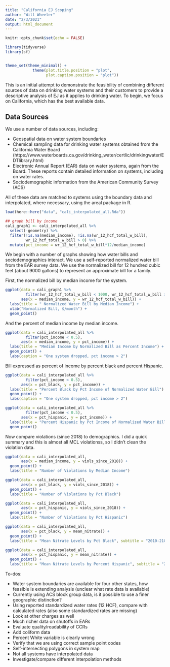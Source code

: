 ```yaml
---
title: "California EJ Scoping"
author: "Will Wheeler"
date: "2/3/2021"
output: html_document
---
```


```r
knitr::opts_chunk$set(echo = FALSE)

library(tidyverse)
library(sf)


theme_set(theme_minimal() + 
            theme(plot.title.position = "plot", 
                  plot.caption.position = "plot"))
```

This is an initial attempt to demonstrate the feasibility of combining different sources of data on drinking water systems and their customers to provide a descriptive analysis of EJ as it applies to drinking water. To begin, we focus on California, which has the best available data. 

## Data Sources

We use a number of data sources, including: 

- Geospatial data on water system boundaries 
- Chemical sampling data for drinking water systems obtained from the California Water Board (https://www.waterboards.ca.gov/drinking_water/certlic/drinkingwater/EDTlibrary.html)
- Electronic Annual Report (EAR) data on water systems, again from the Board. These reports contain detailed information on systems, including on water rates.
- Sociodemographic information from the American Community Survey (ACS)

All of these data are matched to systems using the boundary data and interpolated, where necessary, using the areal package in R. 

```r

load(here::here("data", "cali_interpolated_all.Rda"))

```


```r

## graph bill by income 
cali_graph1 <- cali_interpolated_all %>%
  select(-geometry) %>%
  filter(!is.na(median_income), !is.na(wr_12_hcf_total_w_bill),
         wr_12_hcf_total_w_bill > 0) %>%
  mutate(pct_income = wr_12_hcf_total_w_bill*12/median_income)

```


We begin with a number of graphs showing how water bills and sociodemographics interact. We use a self-reported normalized water bill from the EAR survey data. We use the normalized bill for 12 hundred cubic feet (about 9000 gallons) to represent an approximate bill for a family.

First, the normalized bill by median income for the system. 

```r

ggplot(data = cali_graph1 %>% 
         filter(wr_12_hcf_total_w_bill < 1000, wr_12_hcf_total_w_bill > 0), 
       aes(x = median_income, y = wr_12_hcf_total_w_bill)) +
  labs(title = " Normalized Water Bill by Median Income") +
  xlab("Normalized Bill, $/month") +
  geom_point() 

```

And the percent of median income by median income. 

```r

ggplot(data = cali_interpolated_all %>% 
         filter(pct_income < 0.5), 
       aes(x = median_income, y = pct_income)) +
  labs(title = "Median Income by Normalized Bill as Percent Income") +
  geom_point() +
  labs(caption = "One system dropped, pct income > 2") 

```
Bill expressed as percent of income by percent black and percent Hispanic.

```r

ggplot(data = cali_interpolated_all %>% 
         filter(pct_income < 0.5), 
       aes(x = pct_black, y = pct_income)) +
  labs(title = "Percent Black by Pct Income of Normalized Water Bill") +
  geom_point() +
  labs(caption = "One system dropped, pct income > 2") 

```


```r


ggplot(data = cali_interpolated_all %>% 
         filter(pct_income < 0.5), 
       aes(x = pct_hispanic, y = pct_income)) +
  labs(title = "Percent Hispanic by Pct Income of Normalized Water Bill") +
  geom_point() 


```





Now compare violations (since 2018) to demographics. I did a quick summary and this is almost all MCL violationss, so I didn't clean the violation data.

```r

ggplot(data = cali_interpolated_all, 
       aes(x = median_income, y = viols_since_2018)) +
  geom_point() +
  labs(title = "Number of Violations by Median Income")

```



```r

ggplot(data = cali_interpolated_all, 
       aes(x = pct_black, y = viols_since_2018)) +
  geom_point() +
  labs(title = "Number of Violations by Pct Black")

```



```r



ggplot(data = cali_interpolated_all, 
       aes(x = pct_hispanic, y = viols_since_2018)) +
  geom_point() +
  labs(title = "Number of Violations by Pct Hispanic")


```





```r

ggplot(data = cali_interpolated_all, 
       aes(x = pct_black, y = mean_nitrate)) +
  geom_point() +
  labs(title = "Mean Nitrate Levels by Pct Black", subtitle = "2010-2105")

```



```r



ggplot(data = cali_interpolated_all, 
       aes(x = pct_hispanic, y = mean_nitrate)) +
  geom_point() +
  labs(title = "Mean Nitrate Levels by Percent Hispanic", subtitle = "2010-2105")


```


<!--  ```{r thm_by_pct_black}  -->
<!--  ggplot(data = cali_interpolated_all,   -->
<!--         aes(x = pct_black, y = mean_thm)) + -->
<!--    geom_point() + -->
<!--    labs(title = "Mean THM Levels by Pct Black") -->
<!-- ``` -->


<!--  ```{r thm_by_pct_hispanic} -->

<!--  ggplot(data = cali_interpolated_all,  -->
<!--         aes(x = pct_hispanic, y = mean_thm)) + -->
<!--    geom_point() + -->
<!--    labs(title = "Mean THM Levels by Pct Hispanic") -->
<!--   ``` -->

To-dos: 

- Water system boundaries are available for four other states, how feasible is extending analysis (unclear what rate data is available)
- Currently using ACS block group data, is it possible to use a finer geographic distinction?
- Using reported standardized water rates (12 HCF), compare with calculated rates (also some standardized rates are missing)
- Look at other charges as well
- Much richer data on shutoffs in EARs
- Evaluate quality/readability of CCRs
- Add coliform data
- Percent White variable is clearly wrong
- Verify that we are using correct sample point codes
- Self-intersecting polygons in system map
- Not all systems have interpolated data
- Investigate/compare different interpolation methods


